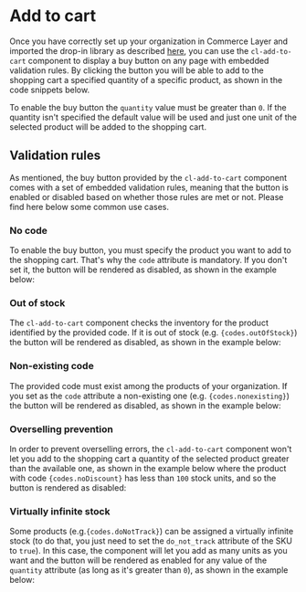 
<Meta
  title={meta.title}
  argTypes={meta.argTypes}
/>

# Add to cart

Once you have correctly set up your organization in Commerce Layer and imported the drop-in library as described [here](?path=/docs/getting-started--page), you can use the `cl-add-to-cart` component to display a buy button on any page with embedded validation rules. By clicking the button you will be able to add to the shopping cart a specified quantity of a specific product, as shown in the code snippets below.

To enable the buy button the `quantity` value must be greater than `0`. If the quantity isn't specified the default value will be used and just one unit of the selected product will be added to the shopping cart.

<Canvas withSource="open">
  <Story story={Basic} name="Basic" />
</Canvas>

<ArgsTable story="Basic" />

## Validation rules

As mentioned, the buy button provided by the `cl-add-to-cart` component comes with a set of embedded validation rules, meaning that the button is enabled or disabled based on whether those rules are met or not. Please find here below some common use cases.

### No code

To enable the buy button, you must specify the product you want to add to the shopping cart. That's why the `code` attribute is mandatory. If you don't set it, the button will be rendered as disabled, as shown in the example below:

<Canvas withSource="open">
  <Story story={WithoutAttributes} name="No code" />
</Canvas>

### Out of stock

<p>
The <code>cl-add-to-cart</code> component checks the inventory for the product identified by the provided code. If it is out of stock (e.g. <code>{codes.outOfStock}</code>) the button will be rendered as disabled, as shown in the example below:
</p>

<Canvas withSource="open">
  <Story story={OutOfStock} name="Out of stock" />
</Canvas>

### Non-existing code

<p>
The provided code must exist among the products of your organization. If you set as the <code>code</code> attribute a non-existing one (e.g. <code>{codes.nonexisting}</code>) the button will be rendered as disabled, as shown in the example below:
</p>

<Canvas withSource="open">
  <Story story={Nonexisting} name="Non-existing code" />
</Canvas>

### Overselling prevention

<p>
  In order to prevent overselling errors, the <code>cl-add-to-cart</code> component won't let you add to the shopping cart a quantity of the selected product greater than the available one, as shown in the example below where the product with code <code>{codes.noDiscount}</code> has less than <code>100</code> stock units, and so the button is rendered as disabled:
</p>

<Canvas withSource="open">
  <Story story={NoOverselling} name="Overselling prevention" />
</Canvas>

### Virtually infinite stock

<p>
  Some products (e.g.<code>{codes.doNotTrack}</code>) can be assigned a virtually infinite stock (to do that, you just need to set the <code>do_not_track</code> attribute of the SKU to <code>true</code>). In this case, the component will let you add as many units as you want and the button will be rendered as enabled for any value of the  <code>quantity</code> attribute (as long as it's greater than  <code>0</code>), as shown in the example below:
</p>

<Canvas withSource="open">
  <Story story={DoNotTrack} name="Virtually infinite stock" />
</Canvas>
